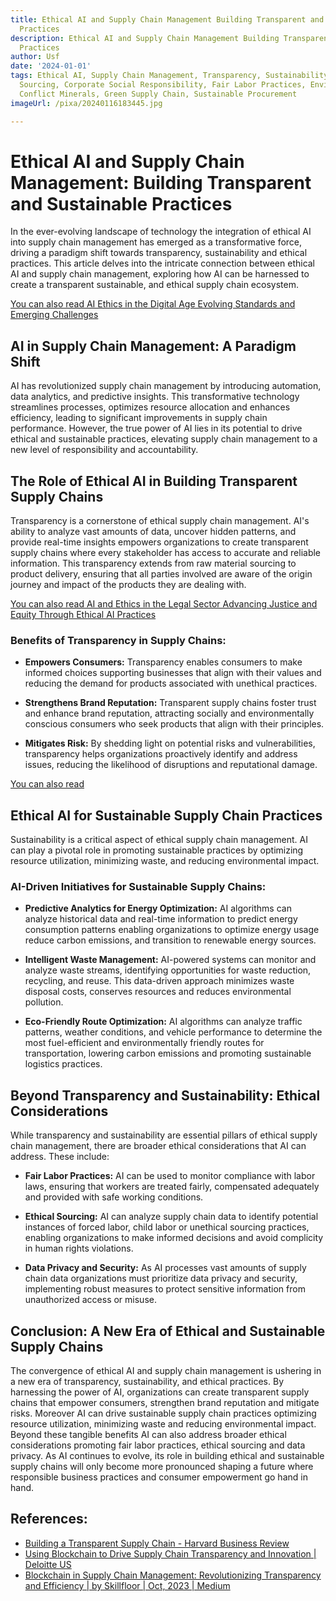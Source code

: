 ```yaml
---
title: Ethical AI and Supply Chain Management Building Transparent and Sustainable
  Practices
description: Ethical AI and Supply Chain Management Building Transparent and Sustainable
  Practices
author: Usf
date: '2024-01-01'
tags: Ethical AI, Supply Chain Management, Transparency, Sustainability, Responsible
  Sourcing, Corporate Social Responsibility, Fair Labor Practices, Environmental Stewardship,
  Conflict Minerals, Green Supply Chain, Sustainable Procurement
imageUrl: /pixa/20240116183445.jpg

---
```

# Ethical AI and Supply Chain Management: Building Transparent and Sustainable Practices

In the ever-evolving  landscape of technology the integration of ethical AI into supply chain management has emerged as a transformative force, driving a paradigm shift towards transparency, sustainability and  ethical practices. This article delves into the intricate connection between ethical AI and supply chain management,  exploring how AI can  be  harnessed to create  a transparent sustainable,  and  ethical supply chain ecosystem.

[You can also read AI  Ethics in the Digital Age Evolving Standards and Emerging Challenges](AI%20Ethics%20in%20the%20Digital%20Age%20Evolving%20Standards%20and%20Emerging%20Challenges)


## AI in Supply Chain Management:  A Paradigm Shift
AI has  revolutionized supply chain management by introducing  automation, data analytics, and predictive insights. This transformative technology streamlines processes, optimizes resource allocation and enhances  efficiency,  leading to significant improvements in supply chain performance. However,  the true power of AI lies in its potential to  drive ethical  and sustainable practices, elevating supply chain management to a new level of responsibility and accountability.

## The Role of Ethical AI in Building Transparent Supply Chains
Transparency is a cornerstone of ethical supply chain management.  AI's ability to analyze vast amounts of data, uncover hidden patterns, and provide real-time insights empowers organizations to create transparent supply chains where every  stakeholder has access to accurate and  reliable information. This transparency extends from raw material sourcing to  product delivery, ensuring that all parties involved are  aware of the origin journey and impact of the products they are dealing with.

[You can also read AI and Ethics in the Legal Sector Advancing Justice and Equity Through Ethical AI Practices](AI%20and%20Ethics%20in%20the%20Legal%20Sector%20Advancing%20Justice%20and%20Equity%20Through%20Ethical%20AI%20Practices)


### Benefits of Transparency in  Supply Chains:
- **Empowers Consumers:** Transparency enables  consumers to make informed choices supporting businesses  that align with their  values and reducing the demand for products associated with unethical practices.

- **Strengthens Brand Reputation:** Transparent supply chains foster trust and enhance brand  reputation, attracting socially and environmentally conscious consumers who seek products that align with their  principles.

-  **Mitigates Risk:** By shedding light on  potential risks and  vulnerabilities, transparency helps organizations proactively identify and  address issues, reducing the likelihood of disruptions and reputational damage.

[You can  also read ]()


## Ethical AI for Sustainable Supply Chain  Practices
Sustainability is a critical aspect of ethical supply chain management. AI can play a pivotal role in promoting sustainable practices by optimizing resource utilization, minimizing waste,  and reducing environmental impact.

### AI-Driven  Initiatives for Sustainable Supply  Chains:
-  **Predictive Analytics for  Energy Optimization:** AI algorithms  can analyze historical data and  real-time information to predict energy consumption patterns enabling organizations to optimize energy usage reduce carbon emissions, and transition to renewable  energy sources.

- **Intelligent Waste Management:** AI-powered systems can monitor and analyze waste streams, identifying opportunities for waste reduction, recycling, and reuse. This  data-driven  approach minimizes waste disposal costs, conserves resources and reduces environmental pollution.

- **Eco-Friendly Route Optimization:** AI  algorithms can analyze traffic  patterns, weather conditions, and  vehicle performance to determine the most fuel-efficient and environmentally friendly routes for transportation, lowering carbon emissions and promoting sustainable logistics practices.

##  Beyond Transparency and Sustainability: Ethical Considerations
While transparency and sustainability are essential pillars of ethical supply chain  management, there are broader ethical considerations that AI can address. These include:

- **Fair Labor Practices:**  AI can be  used to  monitor compliance with labor laws, ensuring that workers are treated fairly, compensated adequately and provided with safe working conditions.

- **Ethical Sourcing:** AI can analyze supply chain data to  identify potential instances of forced  labor, child labor or unethical sourcing practices, enabling organizations to make informed decisions and avoid complicity in human rights violations.

- **Data Privacy  and Security:** As AI processes vast amounts of supply chain data  organizations must prioritize data privacy and security, implementing robust measures to  protect sensitive information  from unauthorized access or misuse.

## Conclusion: A New  Era of Ethical and Sustainable Supply  Chains
The convergence of ethical AI and supply chain  management is ushering in a new era of transparency, sustainability, and  ethical practices. By harnessing the power of AI, organizations can create transparent supply chains that empower consumers, strengthen brand reputation and mitigate risks. Moreover AI can drive sustainable supply chain practices optimizing resource utilization,  minimizing waste and reducing environmental impact. Beyond these tangible benefits AI can also address broader ethical  considerations promoting  fair labor practices, ethical sourcing  and data privacy. As AI continues to evolve,  its role in building ethical and sustainable  supply chains  will only become more pronounced  shaping a future where  responsible business practices  and consumer empowerment go hand in hand.

## References:
- [Building a Transparent Supply Chain - Harvard Business Review](https://hbr.org/2020/05/building-a-transparent-supply-chain)
- [Using Blockchain to Drive Supply Chain Transparency and Innovation | Deloitte US](https://www2.deloitte.com/us/en/pages/operations/articles/blockchain-supply-chain-innovation.html)
- [Blockchain in Supply Chain Management: Revolutionizing Transparency and Efficiency | by Skillfloor | Oct, 2023 | Medium](https://medium.com/@skillfloor_29561/blockchain-in-supply-chain-management-revolutionizing-transparency-and-efficiency-5840c3f24859)

